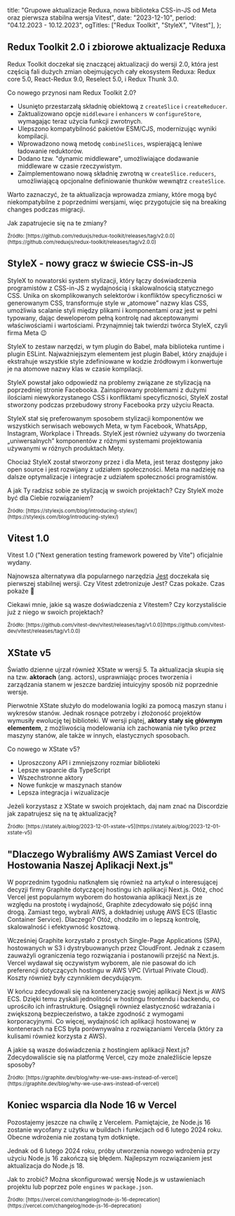   title:
    "Grupowe aktualizacje Reduxa, nowa biblioteka CSS-in-JS od Meta oraz pierwsza stabilna wersja Vitest",
  date: "2023-12-10",
  period: "04.12.2023 - 10.12.2023",
  ogTitles: ["Redux Toolkit", "StyleX", "Vitest"],
};

## Redux Toolkit 2.0 i zbiorowe aktualizacje Reduxa

Redux Toolkit doczekał się znaczącej aktualizacji do wersji 2.0, która jest częścią fali dużych zmian obejmujących cały ekosystem Reduxa: Redux core 5.0, React-Redux 9.0, Reselect 5.0, i Redux Thunk 3.0.

Co nowego przynosi nam Redux Toolkit 2.0?

- Usunięto przestarzałą składnię obiektową z `createSlice` i `createReducer`.
- Zaktualizowano opcje `middleware` i `enhancers` w `configureStore`, wymagając teraz użycia funkcji zwrotnych.
- Ulepszono kompatybilność pakietów ESM/CJS, modernizując wyniki kompilacji.
- Wprowadzono nową metodę `combineSlices`, wspierającą leniwe ładowanie reduktorów.
- Dodano tzw. "dynamic middleware", umożliwiające dodawanie middleware w czasie rzeczywistym.
- Zaimplementowano nową składnię zwrotną w `createSlice.reducers`, umożliwiającą opcjonalne definiowanie thunków wewnątrz `createSlice`.

Warto zaznaczyć, że ta aktualizacja wprowadza zmiany, które mogą być niekompatybilne z poprzednimi wersjami, więc przygotujcie się na breaking changes podczas migracji.

Jak zapatrujecie się na te zmiany?

<small>
  Źródło:
  [https://github.com/reduxjs/redux-toolkit/releases/tag/v2.0.0](https://github.com/reduxjs/redux-toolkit/releases/tag/v2.0.0)
</small>

## StyleX - nowy gracz w świecie CSS-in-JS

StyleX to nowatorski system stylizacji, który łączy doświadczenia programistów z CSS-in-JS z wydajnością i skalowalnością statycznego CSS. Unika on skomplikowanych selektorów i konfliktów specyficzności w generowanym CSS, transformuje style w „atomowe” nazwy klas CSS, umożliwia scalanie styli między plikami i komponentami oraz jest w pełni typowany, dając deweloperom pełną kontrolę nad akceptowanymi właściwościami i wartościami. Przynajmniej tak twierdzi twórca StyleX, czyli firma Meta 😉

StyleX to zestaw narzędzi, w tym plugin do Babel, mała biblioteka runtime i plugin ESLint. Najważniejszym elementem jest plugin Babel, który znajduje i ekstrahuje wszystkie style zdefiniowane w kodzie źródłowym i konwertuje je na atomowe nazwy klas w czasie kompilacji.

StyleX powstał jako odpowiedź na problemy związane ze stylizacją na poprzedniej stronie Facebooka. Zainspirowany problemami z dużymi ilościami niewykorzystanego CSS i konfliktami specyficzności, StyleX został stworzony podczas przebudowy strony Facebooka przy użyciu Reacta.

StyleX stał się preferowanym sposobem stylizacji komponentów we wszystkich serwisach webowych Meta, w tym Facebook, WhatsApp, Instagram, Workplace i Threads. StyleX jest również używany do tworzenia „uniwersalnych” komponentów z różnymi systemami projektowania używanymi w różnych produktach Mety.

Chociaż StyleX został stworzony przez i dla Meta, jest teraz dostępny jako open source i jest rozwijany z udziałem społeczności. Meta ma nadzieję na dalsze optymalizacje i integracje z udziałem społeczności programistów.

A jak Ty radzisz sobie ze stylizacją w swoich projektach? Czy StyleX może być dla Ciebie rozwiązaniem?

<small>
  Źródło:
  [https://stylexjs.com/blog/introducing-stylex/](https://stylexjs.com/blog/introducing-stylex/)
</small>

## Vitest 1.0

Vitest 1.0 ("Next generation testing framework powered by Vite") oficjalnie wydany.

Najnowsza alternatywa dla popularnego narzędzia [Jest](https://jestjs.io/) doczekała się pierwszej stabilnej wersji. Czy Vitest zdetronizuje Jest? Czas pokaże. Czas pokaże 🙂

Ciekawi mnie, jakie są wasze doświadczenia z Vitestem? Czy korzystaliście już z niego w swoich projektach?

<small>
  Źródło:
  [https://github.com/vitest-dev/vitest/releases/tag/v1.0.0](https://github.com/vitest-dev/vitest/releases/tag/v1.0.0)
</small>

## XState v5

Światło dzienne ujrzał również XState w wersji 5. Ta aktualizacja skupia się na tzw. **aktorach** (ang. actors), usprawniając proces tworzenia i zarządzania stanem w jeszcze bardziej intuicyjny sposób niż poprzednie wersje.

Pierwotnie XState służyło do modelowania logiki za pomocą maszyn stanu i wykresów stanów. Jednak rosnące potrzeby i złożoność projektów wymusiły ewolucję tej biblioteki. W wersji piątej, **aktory stały się głównym elementem**, z możliwością modelowania ich zachowania nie tylko przez maszyny stanów, ale także w innych, elastycznych sposobach.

Co nowego w XState v5?

- Uproszczony API i zmniejszony rozmiar biblioteki
- Lepsze wsparcie dla TypeScript
- Wszechstronne aktory
- Nowe funkcje w maszynach stanów
- Lepsza integracja i wizualizacje

Jeżeli korzystasz z XState w swoich projektach, daj nam znać na Discordzie jak zapatrujesz się na tę aktualizację?

<small>
  Źródło:
  [https://stately.ai/blog/2023-12-01-xstate-v5](https://stately.ai/blog/2023-12-01-xstate-v5)
</small>

## "Dlaczego Wybraliśmy AWS Zamiast Vercel do Hostowania Naszej Aplikacji Next.js"

W poprzednim tygodniu natknąłem się również na artykuł o interesującej decyzji firmy Graphite dotyczącej hostingu ich aplikacji Next.js. Otóż, choć Vercel jest popularnym wyborem do hostowania aplikacji Next.js ze względu na prostotę i wydajność, Graphite zdecydowało się pójść inną drogą. Zamiast tego, wybrali AWS, a dokładniej usługę AWS ECS (Elastic Container Service). Dlaczego? Otóż, chodziło im o lepszą kontrolę, skalowalność i efektywność kosztową.

Wcześniej Graphite korzystało z prostych Single-Page Applications (SPA), hostowanych w S3 i dystrybuowanych przez CloudFront. Jednak z czasem zauważyli ograniczenia tego rozwiązania i postanowili przejść na Next.js. Vercel wydawał się oczywistym wyborem, ale nie pasował do ich preferencji dotyczących hostingu w AWS VPC (Virtual Private Cloud). Koszty również były czynnikiem decydującym.

W końcu zdecydowali się na konteneryzację swojej aplikacji Next.js w AWS ECS. Dzięki temu zyskali jednolitość w hostingu frontendu i backendu, co uprościło ich infrastrukturę. Osiągnęli również elastyczność wdrażania i zwiększoną bezpieczeństwo, a także zgodność z wymogami korporacyjnymi. Co więcej, wydajność ich aplikacji hostowanej w kontenerach na ECS była porównywalna z rozwiązaniami Vercela (który za kulisami również korzysta z AWS).

A jakie są wasze doświadczenia z hostingiem aplikacji Next.js? Zdecydowaliście się na platformę Vercel, czy może znaleźliście lepsze sposoby?

<small>
  Źródło:
  [https://graphite.dev/blog/why-we-use-aws-instead-of-vercel](https://graphite.dev/blog/why-we-use-aws-instead-of-vercel)
</small>

## Koniec wsparcia dla Node 16 w Vercel

Pozostajemy jeszcze na chwilę z Vercelem. Pamiętajcie, że Node.js 16 zostanie wycofany z użytku w buildach i funkcjach od 6 lutego 2024 roku. Obecne wdrożenia nie zostaną tym dotknięte.

Jednak od 6 lutego 2024 roku, próby utworzenia nowego wdrożenia przy użyciu Node.js 16 zakończą się błędem. Najlepszym rozwiązaniem jest aktualizacja do Node.js 18.

Jak to zrobić? Można skonfigurować wersję Node.js w ustawieniach projektu lub poprzez pole `engines` w `package.json`.

<small>
  Źródło:
  [https://vercel.com/changelog/node-js-16-deprecation](https://vercel.com/changelog/node-js-16-deprecation)
</small>

